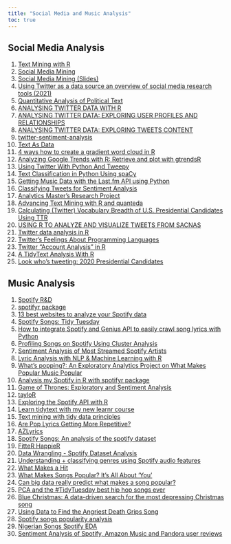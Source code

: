 ```yaml
---
title: "Social Media and Music Analysis"
toc: true
---
```


## Social Media Analysis

1)  [Text Mining with R](https://www.tidytextmining.com/index.html)
2)  [Social Media Mining](http://www.socialmediamining.info/)
3)  [Social Media Mining (Slides)](http://www.socialmediamining.info/slides/)
4)  [Using Twitter as a data source an overview of social media research tools (2021)](https://blogs.lse.ac.uk/impactofsocialsciences/2021/05/18/using-twitter-as-a-data-source-an-overview-of-social-media-research-tools-2021/)
5)  [Quantitative Analysis of Political Text](https://www.mzes.uni-mannheim.de/socialsciencedatalab/article/quantitative-analysis-of-political-text/)
6)  [ANALYSING TWITTER DATA WITH R](https://marionlouveaux.fr/blog/twitter-analysis-part1/#go-to-folding-div)
7)  [ANALYSING TWITTER DATA: EXPLORING USER PROFILES AND RELATIONSHIPS](https://marionlouveaux.fr/blog/twitter-analysis-part2/)
8)  [ANALYSING TWITTER DATA: EXPLORING TWEETS CONTENT](https://marionlouveaux.fr/blog/2020-04-18_analysing-twitter-data-with-r-part3/)
9)  [twitter-sentiment-analysis](https://github.com/topics/twitter-sentiment-analysis)
10) [Text As Data](https://joeornstein.github.io/text-as-data/)
11) [4 ways how to create a gradient word cloud in R](https://datacornering.com/4-ways-how-to-create-a-gradient-word-cloud-in-r/)
12) [Analyzing Google Trends with R: Retrieve and plot with gtrendsR](https://www.datacareer.ch/blog/analyzing-google-trends-with-r-retrieve-and-plot-with-gtrendsr/)
13) [Using Twitter With Python And Tweepy](https://www.blog.pythonlibrary.org/2019/08/06/using-twitter-with-python-and-tweepy/)
14) [Text Classification in Python Using spaCy](https://www.dataquest.io/blog/tutorial-text-classification-in-python-using-spacy/)
15) [Getting Music Data with the Last.fm API using Python](https://www.dataquest.io/blog/last-fm-api-python/)
16) [Classifying Tweets for Sentiment Analysis](https://medium.com/vickdata/detecting-hate-speech-in-tweets-natural-language-processing-in-python-for-beginners-4e591952223)
17) [Analytics Master's Research Project](https://rstudio-pubs-static.s3.amazonaws.com/389843_5be8625c9e784095b0770529c47e8af1.html)
18) [Advancing Text Mining with R and quanteda](https://www.mzes.uni-mannheim.de/socialsciencedatalab/article/advancing-text-mining/)
19) [Calculating (Twitter) Vocabulary Breadth of U.S. Presidential Candidates Using TTR](https://gilliganondata.github.io/twitter-ttr/twitter-ttr-refined.nb.html)
20) [USING R TO ANALYZE AND VISUALIZE TWEETS FROM SACNAS](https://www.raynamharris.com/blog/sacnas_rtweet/)
21) [Twitter data analysis in R](https://poissonisfish.com/2019/10/09/twitter-data-analysis-in-r/)
22) [Twitter's Feelings About Programming Languages](https://www.garrickadenbuie.com/blog/tweet-poll-programming-languages/)
23) [Twitter "Account Analysis" in R](https://rud.is/b/2019/09/14/twitter-account-analysis-in-r/)
24) [A TidyText Analysis With R](https://methodmatters.github.io/country-vs-rb-hiphop-lyrics-part-2-tidytext/)
25) [Look who's tweeting: 2020 Presidential Candidates](https://austinwehrwein.com/data-visualization/2020candidates/)

## Music Analysis

1)  [Spotify R&D](https://research.atspotify.com/)
2)  [spotifyr package](https://github.com/charlie86/spotifyr)
3)  [13 best websites to analyze your Spotify data](https://mashable.com/article/best-websites-to-analyze-your-spotify-data)
4)  [Spotify Songs: Tidy Tuesday](https://github.com/rfordatascience/tidytuesday/blob/master/data/2020/2020-01-21/readme.md)
5)  [How to integrate Spotify and Genius API to easily crawl song lyrics with Python](https://dev.to/willamesoares/how-to-integrate-spotify-and-genius-api-to-easily-crawl-song-lyrics-with-python-4o62)
6)  [Profiling Songs on Spotify Using Cluster Analysis](https://medium.com/analytics-vidhya/profiling-songs-on-spotify-using-cluster-analysis-185535598ebd)
7)  [Sentiment Analysis of Most Streamed Spotify Artists](http://rstudio-pubs-static.s3.amazonaws.com/494094_eb7a7e1d68854c17b47c7aeb36fe6738.html)
8)  [Lyric Analysis with NLP & Machine Learning with R](https://www.datacamp.com/tutorial/R-nlp-machine-learning)
9)  [What's popping?: An Exploratory Analytics Project on What Makes Popular Music Popular](https://towardsdatascience.com/whats-popping-an-exploratory-analytics-project-on-what-makes-popular-music-popular-7b183e6e48d2)
10) [Analysis my Spotify in R with spotifyr package](https://rpubs.com/womeimingzi11/how_my_spotify_looks_like)
11) [Game of Thrones: Exploratory and Sentiment Analysis](https://medium.com/analytics-vidhya/game-of-thrones-exploratory-and-sentiment-analysis-75dd2f81ba1c)
12) [tayloR](https://medium.com/@simranvatsa5/taylor-f656e2a09cc3)
13) [Exploring the Spotify API with R](https://msmith7161.github.io/what-is-speechiness/)
14) [Learn tidytext with my new learnr course](https://juliasilge.com/blog/learn-tidytext-learnr/)
15) [Text mining with tidy data principles](https://juliasilge.shinyapps.io/learntidytext/#section-introduction)
16) [Are Pop Lyrics Getting More Repetitive?](https://pudding.cool/2017/05/song-repetition/)
17) [AZLyrics](https://www.azlyrics.com/)
18) [Spotify Songs: An analysis of the spotify dataset](https://rstudio-pubs-static.s3.amazonaws.com/594440_b5a14885d559413ab6e57087eddd68e6.html)
19) [FitteR HappieR](https://www.rcharlie.com/blog/fitter-happier/)
20) [Data Wrangling - Spotify Dataset Analysis](https://rpubs.com/nairrj/data-wrangling-on-spotify-data)
21) [Understanding + classifying genres using Spotify audio features](https://www.kaylinpavlik.com/classifying-songs-genres/)
22) [What Makes a Hit](https://www8.gsb.columbia.edu/articles/projects/what-makes-a-hit/)
23) [What Makes Songs Popular? It's All About 'You'](https://knowledge.wharton.upenn.edu/article/what-makes-songs-popular-its-all-about-you/)
24) [Can big data really predict what makes a song popular?](https://theconversation.com/can-big-data-really-predict-what-makes-a-song-popular-189052)
25) [PCA and the #TidyTuesday best hip hop songs ever](https://juliasilge.com/blog/best-hip-hop/)
26) [Blue Christmas: A data-driven search for the most depressing Christmas song](https://www.caitlinhudon.com/posts/2017/12/22/blue-christmas)
27) [Using Data to Find the Angriest Death Grips Song](https://medium.com/@evanopp/angriest-death-grips-data-anger-502168c1c2f0)
28) [Spotify songs popularity analysis](https://www.kaggle.com/code/fpolcari/spotify-songs-popularity-analysis)
29) [Nigerian Songs Spotify EDA](https://www.kaggle.com/code/moremaaz/nigerian-songs-spotify-eda/notebook)
30) [Sentiment Analysis of Spotify, Amazon Music and Pandora user reviews](https://rpubs.com/michelledo202/sa)
